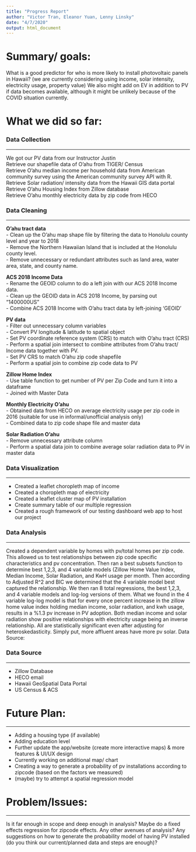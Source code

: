 ```yaml
---
title: "Progress Report"
author: "Victor Tran, Eleanor Yuan, Lenny Linsky"
date: "4/7/2020"
output: html_document
---
```


# Summary/ goals:  
What is a good predictor for who is more likely to install photovoltaic panels in Hawaii?
(we are currently considering using income, solar intensity, electricity usage, property value)
We also might add on EV in addition to PV if data becomes available, although it might be unlikely because of the COVID situation currently.  

# What we did so far:  

### Data Collection  
***   
We got our PV data from our Instructor Justin  
Retrieve our shapefile data of O’ahu from TIGER/ Census  
Retrieve O’ahu median income per household data from American community survey using the American community survey API with R.  
Retrieve Solar radiation/ intensity data from the Hawaii GIS data portal  
Retrieve O’ahu Housing Index from Zillow database  
Retrieve O’ahu monthly electricity data by zip code from HECO   

### Data Cleaning  

***    

**O’ahu tract data**    
- Clean up the O’ahu map shape file by filtering the data to Honolulu county level and year to 2018  
- Remove the Northern Hawaiian Island that is included at the Honolulu county level.  
- Remove unnecessary or redundant attributes such as land area, water area, state, and county name.  

**ACS 2018 Income Data**    
- Rename the GEOID column to do a left join with our ACS 2018 Income data.  
- Clean up the GEOID data in ACS 2018 Income, by parsing out “1400000US”   
- Combine ACS 2018 Income with O’ahu tract data by left-joining ‘GEOID’  

**PV data**  
- Filter out unnecessary column variables  
- Convert PV longitude & latitude to spatial object  
- Set PV coordinate reference system (CRS) to match with O’ahu tract (CRS)  
- Perform a spatial join intersect to combine attributes from O’ahu tract/ Income data together with PV.  
- Set PV CRS to match O’ahu zip code shapefile  
- Perform a spatial join to combine zip code data to PV  

**Zillow Home Index**    
- Use table function to get number of PV per Zip Code and turn it into a dataframe  
- Joined with Master Data  

**Monthly Electricity O’ahu**    
- Obtained data from HECO on average electricity usage per zip code in 2016 (suitable for use in informal/unofficial analysis only)  
- Combined data to zip code shape file and master data  

**Solar Radiation O’ahu**     
- Remove unnecessary attribute column  
- Perform a spatial data join to combine average solar radiation data to PV in master data   

### Data Visualization
*** 
- Created a leaflet choropleth map of income  
- Created a choropleth map of electricity  
- Created a leaflet cluster map of PV installation  
- Create summary table of our multiple regression  
- Created a rough framework of our testing dashboard web app to host our project  

### Data Analysis
*** 
Created a dependent variable by homes with pv/total homes per zip code. This allowed us to test relationships between zip code specific characteristics and pv concentration. 
Then ran a best subsets function to determine best 1,2,3, and 4 variable models (Zillow Home Value Index, Median Income, Solar Radiation, and KwH usage per month. 
Then according to Adjusted R^2 and BIC we determined that the 4 variable model best captured the relationship. 
We then ran 8 total regressions, the best 1,2,3, and 4 variable models and log-log versions of them. 
What we found in the 4 variable log-log model is that for every once percent increase in the zillow home value index holding median income, solar radiation, and kwh usage, results in a %1.3 pv increase in PV adoption. Both median income and solar radiation show positive relationships with electricity usage being an inverse relationship. All are statistically significant even after adjusting for heteroskedasticity. Simply put, more affluent areas have more pv solar. 
Data Source: 

### Data Source
*** 
- Zillow Database  
- HECO email  
- Hawaii GeoSpatial Data Portal  
- US Census & ACS  


# Future Plan:
*** 
- Adding a housing type (if available)  
- Adding education level  
- Further update the app/website (create more interactive maps) & more features & UI/UX design
- Currently working on additional map/ chart  
- Creating a way to generate a probability of pv installations according to zipcode (based on the factors we measured)  
- (maybe) try to attempt a spatial regression model  

# Problem/Issues: 
*** 
Is it far enough in scope and deep enough in analysis? Maybe do a fixed effects regression for zipcode effects. Any other avenues of analysis? Any suggestions on how to generate the probability model of having PV installed (do you think our current/planned data and steps are enough)?
